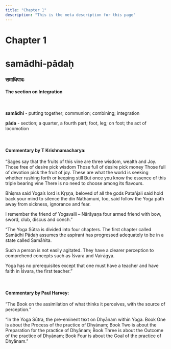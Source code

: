 ```yaml
---
title: "Chapter 1"
description: "This is the meta description for this page"
---
```


# Chapter 1

# samādhi-pādaḥ

### समाधिपादः

#### The section on Integration

<br />

**samādhi** - putting together; communion; combining; integration <br />

**pāda** - section; a quarter, a fourth part; foot, leg; on foot; the act of locomotion <br />

<br />

#### Commentary by T Krishnamacharya:

“Sages say that the fruits of this vine are three
wisdom, wealth and Joy.
Those free of desire pick wisdom
Those full of desire pick money
Those full of devotion pick the fruit of joy.
These are what the world is seeking
whether rushing forth or keeping still
But once you know the essence
of this triple bearing vine
There is no need to choose among its flavours.

Bhīṣma said Yoga’s lord is Kṛṣṇa,
beloved of all the gods
Patañjali said hold back your mind to silence the din
Nāthamuni, too, said follow the Yoga path
away from sickness, ignorance and fear.

I remember the friend of Yogavalli – Nārāyaṇa
four armed friend with bow, sword, club, discus and conch.”

“The Yoga Sūtra is divided into four chapters.
The first chapter called Samādhi Pādaḥ assumes the aspirant has progressed adequately to be in a state called Samāhita.

Such a person is not easily agitated. They have a clearer perception to comprehend concepts such as Īśvara and Vairāgya.

Yoga has no prerequisites except that one must have a teacher and have faith in Īśvara, the first teacher.”

<br />

#### Commentary by Paul Harvey:

“The Book on the assimilation of what thinks it perceives,
with the source of perception.”

“In the Yoga Sūtra, the pre-eminent text on Dhyānam within Yoga.
Book One is about the Process of the practice of Dhyānam;
Book Two is about the Preparation for the practice of Dhyānam;
Book Three is about the Outcome of the practice of Dhyānam;
Book Four is about the Goal of the practice of Dhyānam.”
